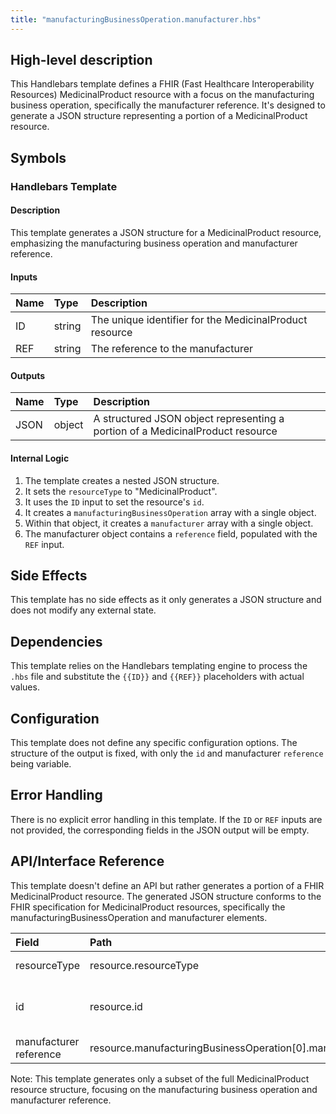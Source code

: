 ```yaml
---
title: "manufacturingBusinessOperation.manufacturer.hbs"
---
```


## High-level description
This Handlebars template defines a FHIR (Fast Healthcare Interoperability Resources) MedicinalProduct resource with a focus on the manufacturing business operation, specifically the manufacturer reference. It's designed to generate a JSON structure representing a portion of a MedicinalProduct resource.

## Symbols

### Handlebars Template
#### Description
This template generates a JSON structure for a MedicinalProduct resource, emphasizing the manufacturing business operation and manufacturer reference.

#### Inputs
| Name | Type | Description |
|:-----|:-----|:------------|
| ID   | string | The unique identifier for the MedicinalProduct resource |
| REF  | string | The reference to the manufacturer |

#### Outputs
| Name | Type | Description |
|:-----|:-----|:------------|
| JSON | object | A structured JSON object representing a portion of a MedicinalProduct resource |

#### Internal Logic
1. The template creates a nested JSON structure.
2. It sets the `resourceType` to "MedicinalProduct".
3. It uses the `ID` input to set the resource's `id`.
4. It creates a `manufacturingBusinessOperation` array with a single object.
5. Within that object, it creates a `manufacturer` array with a single object.
6. The manufacturer object contains a `reference` field, populated with the `REF` input.

## Side Effects
This template has no side effects as it only generates a JSON structure and does not modify any external state.

## Dependencies
This template relies on the Handlebars templating engine to process the `.hbs` file and substitute the `{{ID}}` and `{{REF}}` placeholders with actual values.

## Configuration
This template does not define any specific configuration options. The structure of the output is fixed, with only the `id` and manufacturer `reference` being variable.

## Error Handling
There is no explicit error handling in this template. If the `ID` or `REF` inputs are not provided, the corresponding fields in the JSON output will be empty.

## API/Interface Reference
This template doesn't define an API but rather generates a portion of a FHIR MedicinalProduct resource. The generated JSON structure conforms to the FHIR specification for MedicinalProduct resources, specifically the manufacturingBusinessOperation and manufacturer elements.

| Field | Path | Type | Description |
|:------|:-----|:-----|:------------|
| resourceType | resource.resourceType | string | Always set to "MedicinalProduct" |
| id | resource.id | string | Unique identifier for the MedicinalProduct resource |
| manufacturer reference | resource.manufacturingBusinessOperation[0].manufacturer[0].reference | string | Reference to the manufacturer |

Note: This template generates only a subset of the full MedicinalProduct resource structure, focusing on the manufacturing business operation and manufacturer reference.